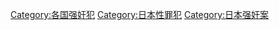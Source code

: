 [[Category:各国强奸犯|Category:各国强奸犯]]
[[Category:日本性罪犯|Category:日本性罪犯]]
[[Category:日本强奸案|Category:日本强奸案]]